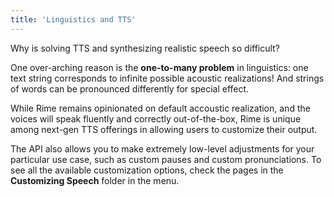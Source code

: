 ```yaml
---
title: 'Linguistics and TTS'
---
```


Why is solving TTS and synthesizing realistic speech so difficult?

One over-arching reason is the **one-to-many problem** in linguistics: one text string corresponds to infinite possible acoustic realizations! And strings of words can be pronounced differently for special effect.

While Rime remains opinionated on default accoustic realization, and the voices will speak fluently and correctly out-of-the-box, Rime is unique among next-gen TTS offerings in allowing users to customize their output. 

The API also allows you to make extremely low-level adjustments for your particular use case, such as custom pauses and custom pronunciations. To see all the available customization options, check the pages in the **Customizing Speech** folder in the menu.
